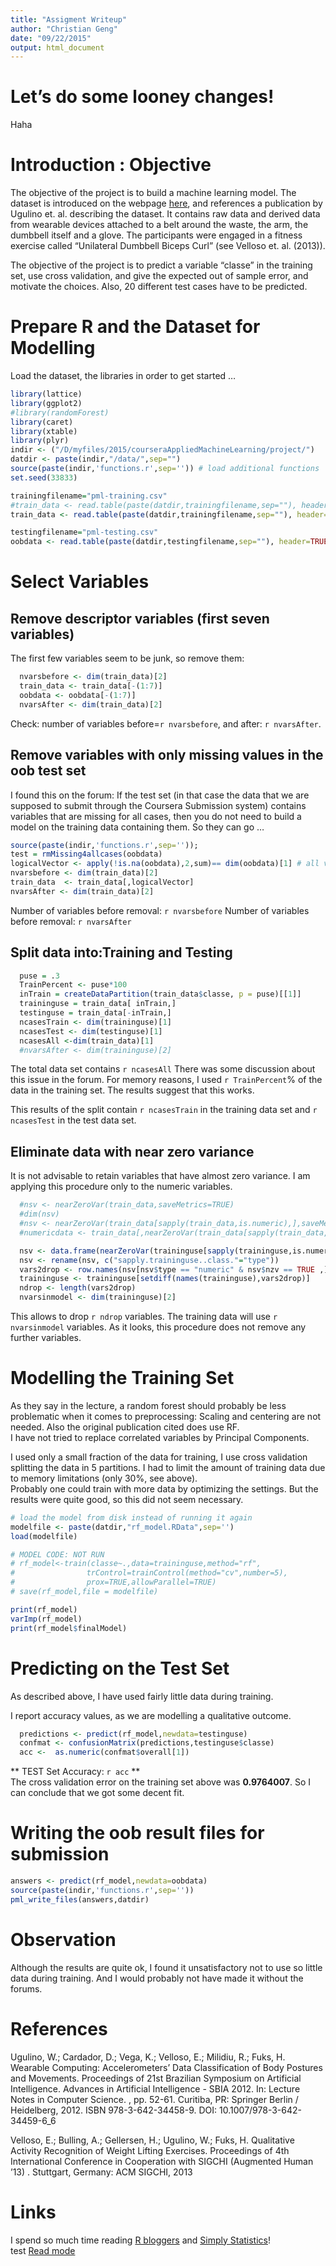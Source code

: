 ```yaml
---
title: "Assigment Writeup"
author: "Christian Geng"
date: "09/22/2015"
output: html_document
---
```


# Let's do some looney changes!

Haha

# Introduction : Objective

The objective of the project is to build a machine learning model. 
The dataset is introduced on the webpage [here][1], and references a publication by Ugulino et. al. describing the dataset. It contains raw data and derived data from wearable devices attached to a belt around the waste, the arm, the dumbbell itself and a  glove. The participants were engaged in a fitness  exercise called "Unilateral Dumbbell Biceps Curl" (see Velloso et. al. (2013)).  

The objective of the project is to predict a variable "classe"  in the training set, use cross validation, and give the  expected out of sample error, and motivate the choices. Also, 20 different test cases have to be predicted.  


# Prepare R and the Dataset for Modelling

Load the dataset, the libraries in order to get started ...

```r
library(lattice)
library(ggplot2)
#library(randomForest)
library(caret)
library(xtable)
library(plyr)
indir <- ("/D/myfiles/2015/courseraAppliedMachineLearning/project/")
datdir <- paste(indir,"/data/",sep="")
source(paste(indir,'functions.r',sep='')) # load additional functions
set.seed(33833)
```

```r
trainingfilename="pml-training.csv"
#train_data <- read.table(paste(datdir,trainingfilename,sep=""), header=TRUE ,sep=",")
train_data <- read.table(paste(datdir,trainingfilename,sep=""), header=TRUE ,sep=",",na.strings=c("NA",""))

testingfilename="pml-testing.csv"
oobdata <- read.table(paste(datdir,testingfilename,sep=""), header=TRUE ,sep=",")
```



# Select Variables
## Remove descriptor variables (first seven variables)
The first few variables seem to be junk, so remove them:
```r
  nvarsbefore <- dim(train_data)[2] 
  train_data <- train_data[-(1:7)]
  oobdata <- oobdata[-(1:7)]
  nvarsAfter <- dim(train_data)[2] 
```
Check: number of variables before=`r nvarsbefore`, and after: `r nvarsAfter`.

## Remove variables with only missing values in the oob test set 

I found this on the forum: If the test set (in that case the data that we are supposed to submit through the Coursera Submission system) contains variables that are missing for all cases, then you do not need to build a model on the training data containing them. So they can go ...


```r
source(paste(indir,'functions.r',sep=''));
test = rmMissing4allcases(oobdata)
logicalVector <- apply(!is.na(oobdata),2,sum)== dim(oobdata)[1] # all vars that do not have missing everywhere
nvarsbefore <- dim(train_data)[2] 
train_data  <- train_data[,logicalVector]
nvarsAfter <- dim(train_data)[2] 
```
Number of variables before removal: `r nvarsbefore`
Number of variables before removal: `r nvarsAfter`

## Split data into:Training and Testing


```r
  puse = .3
  TrainPercent <- puse*100
  inTrain = createDataPartition(train_data$classe, p = puse)[[1]]
  traininguse = train_data[ inTrain,]
  testinguse = train_data[-inTrain,]
  ncasesTrain <- dim(traininguse)[1]
  ncasesTest <- dim(testinguse)[1]
  ncasesAll <-dim(train_data)[1]
  #nvarsAfter <- dim(traininguse)[2] 
```
The total data set contains `r ncasesAll`
There was some discussion about this issue in the forum.
For memory reasons, I used `r TrainPercent`% of the data in the training set.
The results suggest that this works.   

This results of the split contain  `r ncasesTrain` in the training data set and `r ncasesTest` in the test data set.   



## Eliminate data with near zero variance

It is not advisable to retain variables that have almost zero variance. 
I am applying this procedure only to the numeric variables. 


```r
  #nsv <- nearZeroVar(train_data,saveMetrics=TRUE)
  #dim(nsv)
  #nsv <- nearZeroVar(train_data[sapply(train_data,is.numeric),],saveMetrics=TRUE)
  #numericdata <- train_data[,nearZeroVar(train_data[sapply(train_data,is.numeric),])]

  nsv <- data.frame(nearZeroVar(traininguse[sapply(traininguse,is.numeric),],saveMetrics=TRUE),sapply(traininguse,class))  
  nsv <- rename(nsv, c("sapply.traininguse..class."="type"))
  vars2drop <- row.names(nsv[nsv$type == "numeric" & nsv$nzv == TRUE ,])
  traininguse <- traininguse[setdiff(names(traininguse),vars2drop)]
  ndrop <- length(vars2drop)
  nvarsinmodel <- dim(traininguse)[2]
```

This allows to drop `r ndrop` variables. The training data will use `r nvarsinmodel` variables. As it looks, this procedure does not remove 
any further variables. 

# Modelling the Training Set

As they say in the lecture, a random forest should probably be less problematic when it comes to preprocessing: Scaling and centering are not needed. 
Also the original publication cited does use RF.   
I have not tried to replace correlated variables by Principal Components.    

I used only a small fraction of the data for training, I use cross validation splitting the data in 5 partitions. 
I had to limit the amount of training data due to memory limitations (only 30%, see above).  
Probably one could train with more data by optimizing the settings. But the results were quite good, so this did not seem necessary. 


```r
# load the model from disk instead of running it again
modelfile <- paste(datdir,"rf_model.RData",sep='')
load(modelfile)

# MODEL CODE: NOT RUN
# rf_model<-train(classe~.,data=traininguse,method="rf",
#                trControl=trainControl(method="cv",number=5),
#                prox=TRUE,allowParallel=TRUE)
# save(rf_model,file = modelfile)

print(rf_model)
varImp(rf_model)
print(rf_model$finalModel)
```

# Predicting on the Test Set

As described above, I have used fairly little data during training.  

I report accuracy values, as we are modelling a qualitative outcome. 


```r
  predictions <- predict(rf_model,newdata=testinguse)
  confmat <- confusionMatrix(predictions,testinguse$classe)
  acc <-  as.numeric(confmat$overall[1])
```
** TEST Set  Accuracy: `r acc` **  
The cross validation error on the training set above was **0.9764007**.
So I can conclude that we got some decent fit.

# Writing the oob result files for submission

```r
answers <- predict(rf_model,newdata=oobdata)
source(paste(indir,'functions.r',sep='')) 
pml_write_files(answers,datdir)
```



# Observation

Although the results are quite ok, I found it unsatisfactory not to use so little data during training. And I would probably not have made it without the forums. 

# References
Ugulino, W.; Cardador, D.; Vega, K.; Velloso, E.; Milidiu, R.; Fuks, H. Wearable Computing: Accelerometers' Data Classification of Body Postures and Movements. Proceedings of 21st Brazilian Symposium on Artificial Intelligence. Advances in Artificial Intelligence - SBIA 2012. In: Lecture Notes in Computer Science. , pp. 52-61. Curitiba, PR: Springer Berlin / Heidelberg, 2012. ISBN 978-3-642-34458-9. DOI: 10.1007/978-3-642-34459-6_6

Velloso, E.; Bulling, A.; Gellersen, H.; Ugulino, W.; Fuks, H. Qualitative Activity Recognition of Weight Lifting Exercises. Proceedings of 4th International Conference in Cooperation with SIGCHI (Augmented Human '13) . Stuttgart, Germany: ACM SIGCHI, 2013  

# Links
I spend so much time reading [R bloggers][1] and [Simply Statistics][2]!  
test [Read mode][1]

[1]: http://groupware.les.inf.puc-rio.br/har#ixzz3mmZGCXOK "data sets"
[2]: http://simplystatistics.org/ "Simply Statistics"  
